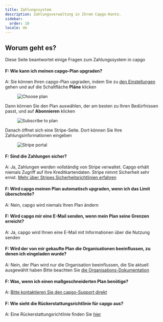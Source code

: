 ```yaml
---
title: Zahlungssystem
description: Zahlungsverwaltung in Ihrem Capgo-Konto.
sidebar:
  order: 10
locale: de
---
```


## Worum geht es?

Diese Seite beantwortet einige Fragen zum Zahlungssystem in capgo

#### F: Wie kann ich meinen capgo-Plan upgraden?
A: Sie können Ihren capgo-Plan upgraden, indem Sie zu [den Einstellungen](/docs/webapp/settings/#how-to-get-to-the-settings-page) gehen und auf die Schaltfläche **Pläne** klicken

<figure><img src="/plans-button.webp" alt="Choose plan" /><figcaption></figcaption></figure>

Dann können Sie den Plan auswählen, der am besten zu Ihren Bedürfnissen passt, und auf **Abonnieren** klicken

<figure><img src="/plans-subscribe.webp" alt="Subscribe to plan" /><figcaption></figcaption></figure>

Danach öffnet sich eine Stripe-Seite. Dort können Sie Ihre Zahlungsinformationen eingeben

<figure><img src="/plans-stripe.webp" alt="Stripe portal" /><figcaption></figcaption></figure>

#### F: Sind die Zahlungen sicher?
A: Ja, Zahlungen werden vollständig von Stripe verwaltet. Capgo erhält niemals Zugriff auf Ihre Kreditkartendaten. Stripe nimmt Sicherheit sehr ernst. [Mehr über Stripes Sicherheitsrichtlinien erfahren](https://stripecom/docs/security/)

#### F: Wird capgo meinen Plan automatisch upgraden, wenn ich das Limit überschreite?
A: Nein, capgo wird niemals Ihren Plan ändern

#### F: Wird capgo mir eine E-Mail senden, wenn mein Plan seine Grenzen erreicht?
A: Ja, capgo wird Ihnen eine E-Mail mit Informationen über die Nutzung senden

#### F: Wird der von mir gekaufte Plan die Organisationen beeinflussen, zu denen ich eingeladen wurde?
A: Nein, der Plan wird nur die Organisation beeinflussen, die Sie aktuell ausgewählt haben
Bitte beachten Sie [die Organisations-Dokumentation](/docs/webapp/organization-system/#q-how-is-billing-done-within-orgs)

#### F: Was, wenn ich einen maßgeschneiderten Plan benötige?
A: [Bitte kontaktieren Sie den capgo-Support direkt](/docs/getting-help#support-by-chat)

#### F: Wie sieht die Rückerstattungsrichtlinie für capgo aus?
A: Eine Rückerstattungsrichtlinie finden Sie [hier](https://capgo.app/return/)
